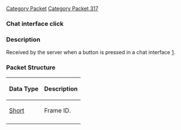 [[Category Packet]]
[[Category Packet 317]]
{{packet|name=Chat interface click|description=Received when a button is pressed, in a chat interface.|opcode=40|type=Fixed|length=2|revision=317}}

=== Chat interface click ===

=== Description ===

Received by the server when a button is pressed in a chat interface [http://rswiki.moparisthebest.com/index.php?title=317:Chat_interface].

=== Packet Structure ===
{|border=2
! Data Type
! Description
|-
| [[Data Types#Standard data types|Short]]
| Frame ID.
|-
|}
